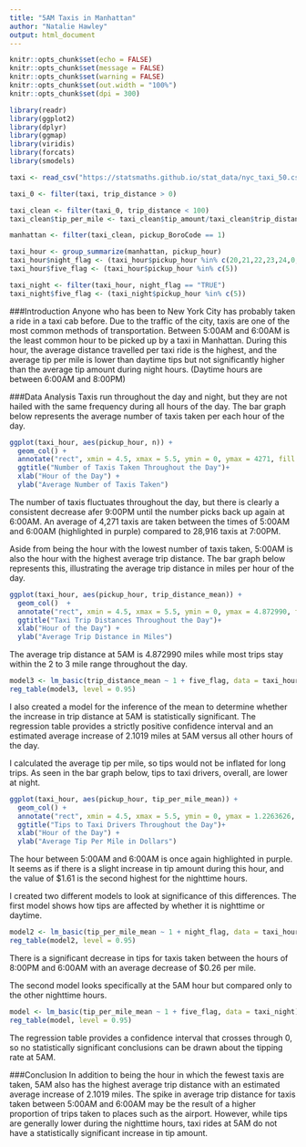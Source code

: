 ---
title: "5AM Taxis in Manhattan"
author: "Natalie Hawley"
output: html_document
---

```{r setup, include=FALSE, message=FALSE, warning=FALSE}
knitr::opts_chunk$set(echo = FALSE)
knitr::opts_chunk$set(message = FALSE)
knitr::opts_chunk$set(warning = FALSE)
knitr::opts_chunk$set(out.width = "100%")
knitr::opts_chunk$set(dpi = 300)

library(readr)
library(ggplot2)
library(dplyr)
library(ggmap)
library(viridis)
library(forcats)
library(smodels)
```

```{r}
taxi <- read_csv("https://statsmaths.github.io/stat_data/nyc_taxi_50.csv")

taxi_0 <- filter(taxi, trip_distance > 0)

taxi_clean <- filter(taxi_0, trip_distance < 100)
taxi_clean$tip_per_mile <- taxi_clean$tip_amount/taxi_clean$trip_distance

manhattan <- filter(taxi_clean, pickup_BoroCode == 1)

taxi_hour <- group_summarize(manhattan, pickup_hour)
taxi_hour$night_flag <- (taxi_hour$pickup_hour %in% c(20,21,22,23,24,0,1,2,3,4,5))
taxi_hour$five_flag <- (taxi_hour$pickup_hour %in% c(5))

taxi_night <- filter(taxi_hour, night_flag == "TRUE")
taxi_night$five_flag <- (taxi_night$pickup_hour %in% c(5))
```

###Introduction
Anyone who has been to New York City has probably taken a ride in a taxi cab before. Due to the traffic of the city, taxis are one of the most common methods of transportation. Between 5:00AM and 6:00AM is the least common hour to be picked up by a taxi in Manhattan. During this hour, the average distance travelled per taxi ride is the highest, and the average tip per mile is lower than daytime tips but not significantly higher than the average tip amount during night hours. (Daytime hours are between 6:00AM and 8:00PM)

###Data Analysis
Taxis run throughout the day and night, but they are not hailed with the same frequency during all hours of the day. The bar graph below represents the average number of taxis taken per each hour of the day.

```{r}
ggplot(taxi_hour, aes(pickup_hour, n)) +
  geom_col() +
  annotate("rect", xmin = 4.5, xmax = 5.5, ymin = 0, ymax = 4271, fill = "purple") +
  ggtitle("Number of Taxis Taken Throughout the Day")+
  xlab("Hour of the Day") +
  ylab("Average Number of Taxis Taken")
```

The number of taxis fluctuates throughout the day, but there is clearly a consistent decrease afer 9:00PM until the number picks back up again at 6:00AM. An average of 4,271 taxis are taken between the times of 5:00AM and 6:00AM (highlighted in purple) compared to 28,916 taxis at 7:00PM.

Aside from being the hour with the lowest number of taxis taken, 5:00AM is also the hour with the highest average trip distance. The bar graph below represents this, illustrating the average trip distance in miles per hour of the day.

```{r}
ggplot(taxi_hour, aes(pickup_hour, trip_distance_mean)) +
  geom_col()  +
  annotate("rect", xmin = 4.5, xmax = 5.5, ymin = 0, ymax = 4.872990, fill = "purple") +
  ggtitle("Taxi Trip Distances Throughout the Day")+
  xlab("Hour of the Day") +
  ylab("Average Trip Distance in Miles")
```

The average trip distance at 5AM is 4.872990 miles while most trips stay within the 2 to 3 mile range throughout the day.

```{r}
model3 <- lm_basic(trip_distance_mean ~ 1 + five_flag, data = taxi_hour)
reg_table(model3, level = 0.95)
```

I also created a model for the inference of the mean to determine whether the increase in trip distance at 5AM is statistically significant. The regression table provides a strictly positive confidence interval and an estimated average increase of 2.1019 miles at 5AM versus all other hours of the day.

I calculated the average tip per mile, so tips would not be inflated for long trips. As seen in the bar graph below, tips to taxi drivers, overall, are lower at night.

```{r}
ggplot(taxi_hour, aes(pickup_hour, tip_per_mile_mean)) +
  geom_col() +
  annotate("rect", xmin = 4.5, xmax = 5.5, ymin = 0, ymax = 1.2263626, fill = "purple") +
  ggtitle("Tips to Taxi Drivers Throughout the Day")+
  xlab("Hour of the Day") +
  ylab("Average Tip Per Mile in Dollars")
```

The hour between 5:00AM and 6:00AM is once again highlighted in purple. It seems as if there is a slight increase in tip amount during this hour, and the value of $1.61 is the second highest for the nighttime hours.

I created two different models to look at significance of this differences. The first model shows how tips are affected by whether it is nighttime or daytime.

```{r}
model2 <- lm_basic(tip_per_mile_mean ~ 1 + night_flag, data = taxi_hour)
reg_table(model2, level = 0.95)
```

There is a significant decrease in tips for taxis taken between the hours of 8:00PM and 6:00AM with an average decrease of $0.26 per mile.

The second model looks specifically at the 5AM hour but compared only to the other nighttime hours.

```{r}
model <- lm_basic(tip_per_mile_mean ~ 1 + five_flag, data = taxi_night)
reg_table(model, level = 0.95)
```

The regression table provides a confidence interval that crosses through 0, so no statistically significant conclusions can be drawn about the tipping rate at 5AM.

###Conclusion
In addition to being the hour in which the fewest taxis are taken, 5AM also has the highest average trip distance with an estimated average increase of 2.1019 miles. The spike in average trip distance for taxis taken between 5:00AM and 6:00AM may be the result of a higher proportion of trips taken to places such as the airport. However, while tips are generally lower during the nighttime hours, taxi rides at 5AM do not have a statistically significant increase in tip amount.
